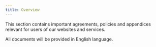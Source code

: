 ```yaml
---
title: Overview
--- 
```



This section contains important agreements, policies and appendices relevant for users of our websites and services.

All documents will be provided in English language.
<Column>
  <ListWrapper title="Main documents">
    <ListElement link="/docs/legal/terms-of-service" type={ICONTYPE.POLICY} title="Terms of Service" description="" />
    <ListElement link="/docs/legal/data-processing-agreement" type={ICONTYPE.POLICY} title="Data Processing Agreement" description="" />
    <ListElement link="/docs/legal/privacy-policy" type={ICONTYPE.POLICY} title="Privacy Policy" description="" />
  </ListWrapper>
  <ListWrapper title="Service">
    <ListElement link="/docs/legal/service-level-description" type={ICONTYPE.SERVICE} title="Service Level" description="Service levels offered by ZITADEL Cloud" />
    <ListElement link="/docs/legal/terms-of-service-dedicated" type={ICONTYPE.SERVICE} title="Dedicated Instances" description="Terms and Conditions of dedicated Instances" />
  </ListWrapper>
  <ListWrapper title="Annexes">
    <ListElement link="/docs/legal/support-services" type={ICONTYPE.POLICY} title="Support Services" description="Support services offered by ZITADEL and CAOS Ltd." />
    <ListElement link="/docs/legal/acceptable-use-policy" type={ICONTYPE.POLICY} title="Acceptable Use Policy" description="Obligations while using ZITADEL Services" />
    <ListElement link="/docs/legal/rate-limit-policy" type={ICONTYPE.POLICY} title="Rate Limit Policy" description="How ZITADEL will use rate limiting" />
  </ListWrapper>
</Column> 
